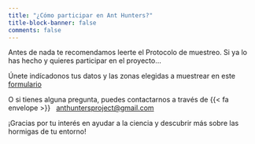 ---
title: "¿Cómo participar en Ant Hunters?"
title-block-banner: false
comments: false
---

Antes de nada te recomendamos leerte el Protocolo de muestreo. Si ya lo has hecho y quieres participar en el proyecto...

Únete indícadonos tus datos y las zonas elegidas a muestrear en este [formulario](https://forms.gle/FWMSMmFQp17Zmj9g9)

O si tienes alguna pregunta, puedes contactarnos a través de {{< fa envelope >}}   [anthuntersproject\@gmail.com](mailto:anthuntersproject@gmail.com)

¡Gracias por tu interés en ayudar a la ciencia y descubrir más sobre las hormigas de tu entorno!
